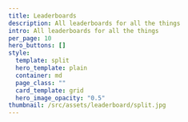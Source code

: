 ---
title: Leaderboards
description: All leaderboards for all the things
intro: All leaderboards for all the things
per_page: 10
hero_buttons: []
style:
  template: split
  hero_template: plain
  container: md
  page_class: ""
  card_template: grid
  hero_image_opacity: "0.5"
thumbnail: /src/assets/leaderboard/split.jpg
---
